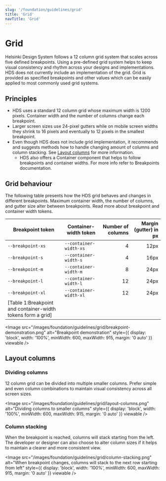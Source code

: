 ```yaml
---
slug: '/foundation/guidelines/grid'
title: 'Grid'
navTitle: 'Grid'
---
```



# Grid

<LeadParagraph>
  Helsinki Design System follows a 12 column grid system that scales across five defined breakpoints. Using a
  pre-defined grid system helps to keep visual consistency and rhythm across your designs and implementations.
</LeadParagraph>

<Notification label="Note about HDS Grid values!" className="siteNotification">
  HDS does not currently include an implementation of the grid. Grid is provided as specified breakpoints and other
  values which can be easily applied to most commonly used grid systems.
</Notification>

## Principles

- HDS uses a standard 12 column grid whose maximum width is 1200 pixels. Container width and the number of columns change each breakpoint.
- Larger screen sizes use 24-pixel gutters while on mobile screen widths they shrink to 16 pixels and eventually to 12 pixels in the smallest breakpoint.
- Even though HDS does not include grid implementation, it recommends and suggests methods how to handle changing amount of columns and column stacking. See [Layout columns](#layout-columns) for more information.
  - HDS also offers a Container component that helps to follow breakpoints and container widths. For more info refer to <InternalLink href="/foundation/design-tokens/breakpoints">Breakpoints documentation.</InternalLink>

## Grid behaviour

The following table presents how the HDS grid behaves and changes in different breakpoints. Maximum container width, the number of columns, and gutter size alter between breakpoints. Read more about <InternalLink href="/foundation/design-tokens/breakpoints/tokens">breakpoint and container width tokens.</InternalLink>

| Breakpoint token                                            | Container-width token  | Number of columns | Margin (gutter) in px |
| ----------------------------------------------------------- | ---------------------- | ----------------: | --------------------: |
| `--breakpoint-xs`                                           | `--container-width-xs` |                 4 |                  12px |
| `--breakpoint-s`                                            | `--container-width-s`  |                 4 |                  16px |
| `--breakpoint-m`                                            | `--container-width-m`  |                 8 |                  24px |
| `--breakpoint-l`                                            | `--container-width-l`  |                12 |                  24px |
| `--breakpoint-xl`                                           | `--container-width-xl` |                12 |                  24px |
| [Table 1:Breakpoint and container-width tokens form a grid] |

<Image
  src="/images/foundation/guidelines/grid/breakpoint-demonstration.png"
  alt="Breakpoint demonstration"
  style={{ display: 'block', width: '100%', minWidth: 600, maxWidth: 915, margin: '0 auto' }}
  viewable
/>

## Layout columns

### Dividing columns

12 column grid can be divided into multiple smaller columns. Prefer simple and even column combinations to maintain visual consistency across all screen sizes.

<Image
  src="/images/foundation/guidelines/grid/layout-columns.png"
  alt="Dividing columns to smaller columns"
  style={{ display: 'block', width: '100%', minWidth: 600, maxWidth: 915, margin: '0 auto' }}
  viewable
/>

### Column stacking

When the breakpoint is reached, columns will stack starting from the left. The developer or designer can also choose to alter column sizes if it helps to maintain a clearer and more consistent view.

<Image
  src="/images/foundation/guidelines/grid/column-stacking.png"
  alt="When breakpoint changes, columns will stack to the next row starting from left"
  style={{ display: 'block', width: '100%', minWidth: 600, maxWidth: 915, margin: '0 auto' }}
  viewable
/>
